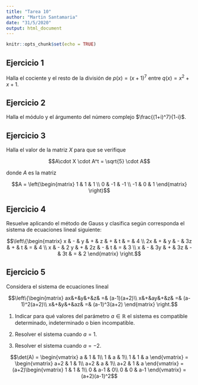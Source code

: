 ```yaml
---
title: "Tarea 10"
author: "Martin Santamaria"
date: "31/5/2020"
output: html_document
---
```


```r
knitr::opts_chunk$set(echo = TRUE)
```

## Ejercicio 1

Halla el cociente y el resto de la división de $p(x) = (x+1)^7$ entre $q(x) = x^2+x+1$.

## Ejercicio 2

Halla el módulo y el árgumento del número complejo $\frac{(1+i)^7}{1-i}$.

## Ejercicio 3

Halla el valor de la matriz $X$ para que se verifique

$$A\cdot X \cdot A^t = \sqrt{5} \cdot A$$

donde $A$ es la matriz

$$A = \left(\begin{matrix}
1 & 1 & 1 \\
0 & -1 & -1 \\
-1 & 0 & 1
\end{matrix}
\right)$$

## Ejercicio 4

Resuelve aplicando el método de Gauss y clasifica según corresponda el sistema de ecuaciones lineal siguiente:

$$\left\{\begin{matrix}
x & - & y & + & z & + & t & = & 4 \\
2x & + & y & - & 3z & + & t & = & 4 \\
x & - & 2 y & + & 2z & - & t & = & 3 \\
x & - & 3y & + & 3z & - & 3t & = & 2
\end{matrix}
\right.$$

## Ejercicio 5

Considera el sistema de ecuaciones lineal

$$\left\{\begin{matrix}
ax&+&y&+&z& =& (a-1)(a+2)\\
x&+&ay&+&z& =& (a-1)^2(a+2)\\
x&+&y&+&az& =& (a-1)^3(a+2)
\end{matrix}
\right.$$

1. Indicar para qué valores del parámetro $a\in\mathbb{R}$ el sistema es compatible determinado, indeterminado o bien incompatible.

2. Resolver el sistema cuando $a=1$.

3. Resolver el sistema cuando $a=-2$.

$$\det(A) = \begin{vmatrix}
a & 1 & 1\\
1 & a & 1\\
1 & 1 & a
\end{vmatrix} = 
\begin{vmatrix}
a+2 & 1 & 1\\
a+2 & a & 1\\
a+2 & 1 & a
\end{vmatrix} = (a+2)\begin{vmatrix}
1 & 1 & 1\\
0 & a-1 & 0\\
0 & 0 & a-1
\end{vmatrix} = (a+2)(a-1)^2$$

